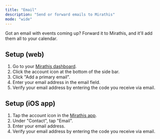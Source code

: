 ```yaml
---
title: "Email"
description: "Send or forward emails to Mirathis"
mode: "wide"
---
```


<Info>
  Got an email with events coming up? Forward it to Mirathis, and it'll add them all to your calendar.
</Info>

## Setup (web)

1. Go to your [Mirathis dashboard](https://mirathis.app).
2. Click the account icon at the bottom of the side bar.
3. Click "Add a primary email".
4. Enter your email address in the email field.
5. Verify your email address by entering the code you receive via email.

## Setup (iOS app)

1. Tap the account icon in the [Mirathis app](https://mirathis.app).
2. Under "Contact", tap "Email".
3. Enter your email address.
4. Verify your email address by entering the code you receive via email.